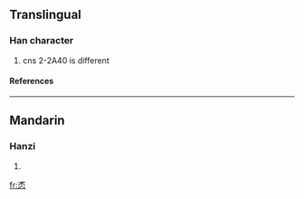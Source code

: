 ==Translingual==
===Han character===
{{Han char|rn=61|rad=心|as=05|sn=9|four=|canj=戈木心 (IDP)}}
# cns 2-2A40 is different
====References====
{{Han ref|kx=0383.110|dkj=10506|dj=0712.220|hdz=42279.080|uh=6038|ud=24632}}
----
==Mandarin==
===Hanzi===
{{cmn-hanzi|pin=[[xī]] (xi1)|wg=hsi<sup>1</sup>}}
# {{defn|Mandarin}}

[[fr:怸]]